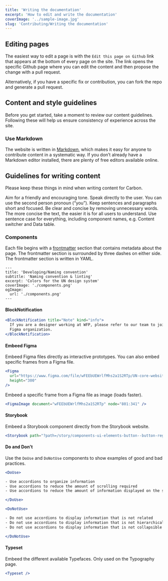 ```yaml
---
title: 'Writing the documentation'
excerpt: 'How to edit and write the documentation'
coverImage: '../sample-image.jpg'
slug: 'Contributing/Writing the documentation'
---
```


## Editing pages

The easiest way to edit a page is with the `Edit this page on Github` link that appears at the bottom of every page on the site. The link opens the specific Github page where you can edit the content and then propose the change with a pull request.

Alternatively, if you have a specific fix or contribution, you can fork the repo and generate a pull request.

## Content and style guidelines

Before you get started, take a moment to review our content guidelines. Following these will help us ensure consistency of experience across the site.

### Use Markdown

The website is written in [Markdown](https://en.wikipedia.org/wiki/Markdown), which makes it easy for anyone to contribute content in a systematic way. If you don’t already have a Markdown editor installed, there are plenty of free editors available online.

## Guidelines for writing content

Please keep these things in mind when writing content for Carbon.

Aim for a friendly and encouraging tone.
Speak directly to the user. You can use the second person pronoun (“you”).
Keep sentences and paragraphs short and focused.
Be clear and concise by removing unnecessary words. The more concise the text, the easier it is for all users to understand.
Use sentence case for everything, including component names, e.g. Content switcher and Data table.

### Components

Each file begins with a [frontmatter](https://jekyllrb.com/docs/front-matter/) section that contains metadata about the page. The frontmatter section is surrounded by three dashes on either side. The frontmatter section is written in YAML.

```
---
title: 'Developing/Naming convention'
subtitle: 'Naming convention & linting'
excerpt: 'Colors for the UN design system'
coverImage: './components.png'
ogImage:
  url: './components.png'
---
```

#### BlockNotification

```jsx
<BlockNotification title="Note" kind="info">
  If you are a designer working at WFP, please refer to our team to join the WFP
  Figma organization.
</BlockNotification>
```

#### Embeed Figma

Embeed Figma files directly as interactive prototypes. You can also embed specific frames from a Figma file.

```jsx
<Figma
  url="https://www.figma.com/file/wFEEbUEWrlfMhs2a1S2RTp/UN-core-website?node-id=0%3A1&t=ffaLsECV8p10ZEa4-1"
  height="300"
/>
```

Embeed a specific frame from a Figma file as image (loads faster).

```jsx
<FigmaImage document="wFEEbUEWrlfMhs2a1S2RTp" node="801:341" />
```

#### Storybook

Embeed a Storybook component directly from the Storybook website.

```jsx
<Storybook path="?path=/story/components-ui-elements-button--button-regular&full=1&shortcuts=false&singleStory=true" />
```

#### Do and Don't

Use the `DoUse` and `DoNotUse` components to show examples of good and bad practices.

```jsx
<DoUse>

- Use accordions to organize information
- Use accordions to reduce the amount of scrolling required
- Use accordions to reduce the amount of information displayed on the screen at once

</DoUse>

<DoNotUse>

- Do not use accordions to display information that is not related
- Do not use accordions to display information that is not hierarchical
- Do not use accordions to display information that is not collapsible

</DoNotUse>
```

#### Typeset

Embeed the different available Typefaces. Only used on the Typography page.

```jsx
<Typeset />
```
